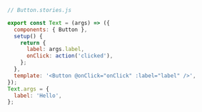 ```js
// Button.stories.js

export const Text = (args) => ({
  components: { Button },
  setup() {
    return {
      label: args.label,
      onClick: action('clicked'),
    };
  },
  template: '<Button @onClick="onClick" :label="label" />',
});
Text.args = {
  label: 'Hello',
};
```